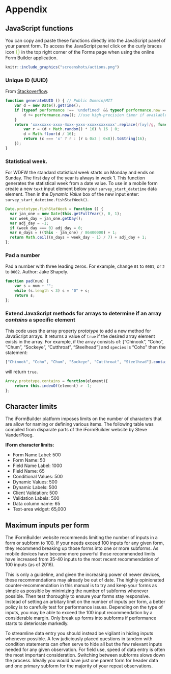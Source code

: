 # Appendix

## JavaScript functions

You can copy and paste these functions directly into the JavaScript panel of your parent form. To access the JavaScript panel click on the curly braces icon <span style="color:#89BD48; font-size: 1.2em;">{}</span> in the top right corner of the Forms page when using the online Form Builder application.


```r
knitr::include_graphics("screenshots/actions.png")
```

### Unique ID (UUID)

From [Stackoverflow](https://stackoverflow.com/questions/105034/create-guid-uuid-in-javascript).

```js
function generateUUID () { // Public Domain/MIT
    var d = new Date().getTime();
    if (typeof performance !== 'undefined' && typeof performance.now === 'function'){
        d += performance.now(); //use high-precision timer if available
    }
    return 'xxxxxxxx-xxxx-4xxx-yxxx-xxxxxxxxxxxx'.replace(/[xy]/g, function (c) {
        var r = (d + Math.random() * 16) % 16 | 0;
        d = Math.floor(d / 16);
        return (c === 'x' ? r : (r & 0x3 | 0x8)).toString(16);
    });
}
```

### Statistical week. 

For WDFW the standard statistical week starts on Monday and ends on Sunday. The first day of the year is always in week 1. This function generates the statistical week from a date value. To use in a mobile form create a new `text` input element below your `survey_start_datetime` data element. Then in the *Dynamic Value* box of the new input enter: `survey_start_datetime.fishStatWeek()`.    

```js
Date.prototype.fishStatWeek = function () {
  var jan_one = new Date(this.getFullYear(), 0, 1);
  var week_day = jan_one.getDay();
  var adj_day = -1;
  if (week_day === 0) adj_day = 0;
  var n_days = ((this - jan_one) / 86400000) + 1;
  return Math.ceil((n_days + week_day - 1) / 7) + adj_day + 1;
};
```

### Pad a number

Pad a number with three leading zeros. For example, change `01` to `0001`, or `2` to `0002`. Author: Jake Shapely.  

```js
function pad(num) {
    var s = num + "";
    while (s.length < 3) s = "0" + s;
    return s;
};
```

### Extend JavaScript methods for arrays to determine if an array *contains* a specific element

This code uses the array property *prototype* to add a new method for JavaScript arrays. It returns a value of `true` if the desired array element exists in the array. For example, if the array consists of: ["Chinook", "Coho", "Chum", "Sockeye", "Cutthroat", "Steelhead"] and `species` is "Coho" then the statement: 

```js
["Chinook", "Coho", "Chum", "Sockeye", "Cutthroat", "Steelhead"].contains(species)
```

will return `true`.

```js
Array.prototype.contains = function(element){
    return this.indexOf(element) > -1;
};
```

## Character limits

The iFormBuilder platform imposes limits on the number of characters that are allow for naming or defining various items. The following table was compiled from disparate parts of the iFormBuilder website by Steve VanderPloeg.   

**IForm character limits:**

* Form Name Label: 500
* Form Name: 50
* Field Name Label: 1000
* Field Name: 65
* Conditional Values: 500
* Dynamic Values: 500
* Dynamic Labels: 500
* Client Validation: 500
* Validation Labels: 500
* Data column name: 65
* Text-area widget: 65,000

## Maximum inputs per form

The iFormBuilder website recommends limiting the number of inputs in a form or subform to 100. If your needs exceed 100 inputs for any given form, they recommend breaking up those forms into one or more subforms. As mobile devices have become more powerful those recommended limits have increased from 35-40 inputs to the most recent recommendation of 100 inputs (as of 2016). 

This is only a guideline, and given the increasing power of newer devices, these recommendations may already be out of date. The highly opinionated counter-recommendation in this manual is to try and keep your forms as simple as possible by minimizing the number of subforms whenever possible. Then test thoroughly to ensure your forms stay responsive. Instead of setting an arbitary limit on the number of inputs per form, a better policy is to carefully test for performance issues. Depending on the type of inputs, you may be able to exceed the 100 input recommendation by a considerable margin. Only break up forms into subforms if performance starts to deteriorate markedly.

To streamline data entry you should instead be vigilant in hiding inputs whenever possible. A few judiciously placed questions in tandem with condition statements can often serve to hide all but the few relevant inputs needed for any given observation. For field use, speed of data entry is often the most important consideration. Switching between subforms slows down the process. Ideally you would have just one parent form for header data and one primary subform for the majority of your repeat observations.


